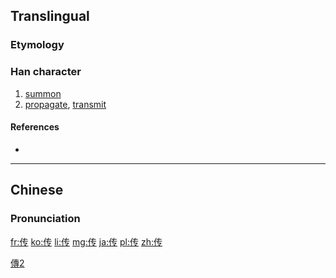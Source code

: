 {{also|傳}}
==Translingual==

===Etymology===
{{Han simp|傳|f=專|t=专}}

[[Category:CJKV characters simplified differently in Japan and China|傳2]]

===Han character===
{{Han char|rn=9|rad=人|as=04|sn=6|four=|canj=人手弓戈 (OQNI)|ids=⿰[[亻]][[专]]}}

# [[summon]]
# [[propagate]], [[transmit]]

====References====
* {{Han ref|kx=0096.121|hdz=10117.170|uh=4F20|ud=20256}}

----

==Chinese==
{{zh-hanzi-box|传|[[傳]]}}

===Pronunciation===
{{zh-pron
|m=chuán
|c=cyun4
|mc=y
|oc=y
|ma=
|cat=v
}}

[[fr:传]]
[[ko:传]]
[[li:传]]
[[mg:传]]
[[ja:传]]
[[pl:传]]
[[zh:传]]
